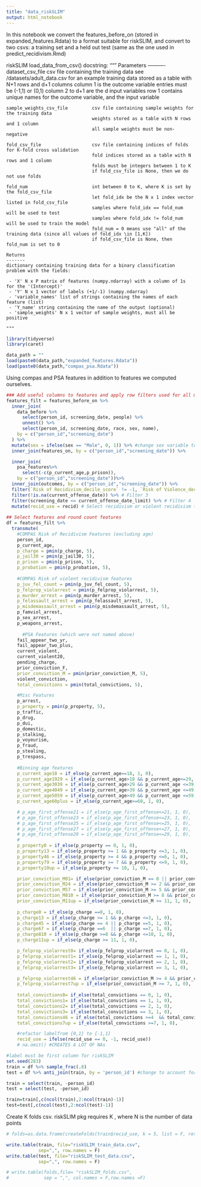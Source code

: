 ```yaml
---
title: "data_riskSLIM"
output: html_notebook
---
```


In this notebook we convert the features_before_on (stored in expanded_features.Rdata) to a format suitable for riskSLIM, and convert to two csvs: a training set and a held out test (same as the one used in predict_recidivism.Rmd)

riskSLIM load_data_from_csv() docstring: 
    """
    Parameters
    ----------
    dataset_csv_file                csv file containing the training data
                                    see /datasets/adult_data.csv for an example
                                    training data stored as a table with N+1 rows and d+1 columns
                                    column 1 is the outcome variable entries must be (-1,1) or (0,1)
                                    column 2 to d+1 are the d input variables
                                    row 1 contains unique names for the outcome variable, and the input variable

    sample_weights_csv_file         csv file containing sample weights for the training data
                                    weights stored as a table with N rows and 1 column
                                    all sample weights must be non-negative

    fold_csv_file                   csv file containing indices of folds for K-fold cross validation
                                    fold indices stored as a table with N rows and 1 column
                                    folds must be integers between 1 to K
                                    if fold_csv_file is None, then we do not use folds

    fold_num                        int between 0 to K, where K is set by the fold_csv_file
                                    let fold_idx be the N x 1 index vector listed in fold_csv_file
                                    samples where fold_idx == fold_num will be used to test
                                    samples where fold_idx != fold_num will be used to train the model
                                    fold_num = 0 means use "all" of the training data (since all values of fold_idx \in [1,K])
                                    if fold_csv_file is None, then fold_num is set to 0

    Returns
    -------
    dictionary containing training data for a binary classification problem with the fields:

     - 'X' N x P matrix of features (numpy.ndarray) with a column of 1s for the '(Intercept)'
     - 'Y' N x 1 vector of labels (+1/-1) (numpy.ndarray)
     - 'variable_names' list of strings containing the names of each feature (list)
     - 'Y_name' string containing the name of the output (optional)
     - 'sample_weights' N x 1 vector of sample weights, must all be positive

    """

```r
library(tidyverse)
library(caret)

```


```r
data_path = ""
load(paste0(data_path,"expanded_features.Rdata"))
load(paste0(data_path,"compas_psa.Rdata"))

```

Using compas and PSA features in addition to features we computed ourselves. 
```r
### Add useful columns to features and apply row filters used for all models
features_filt = features_before_on %>%
  inner_join(
    data_before %>% 
      select(person_id, screening_date, people) %>%
      unnest() %>%
      select(person_id, screening_date, race, sex, name),
    by = c("person_id","screening_date")
  ) %>%
  mutate(sex = ifelse(sex == "Male", 0, 1)) %>% #change sex variable to numeric encoding
  inner_join(features_on, by = c("person_id","screening_date")) %>%

  inner_join(
    psa_features%>%
      select(-c(p_current_age,p_prison)), 
    by = c("person_id","screening_date"))%>%
  inner_join(outcomes, by = c("person_id","screening_date")) %>%
  filter(`Risk of Recidivism_decile_score` != -1, `Risk of Violence_decile_score` != -1) %>% # Filter 1
  filter(!is.na(current_offense_date)) %>% # Filter 3
  filter(screening_date <= current_offense_date_limit) %>% # Filter 4
  mutate(recid_use = recid) # Select recidivism or violent recidivism to use in this script 
         
## Select features and round count features
df = features_filt %>%
  transmute(
    #COMPAS Risk of Recidivism Features (excluding age)
    person_id,
    p_current_age,
    p_charge = pmin(p_charge, 5),
    p_jail30 = pmin(p_jail30, 5),
    p_prison = pmin(p_prison, 5),
    p_probation = pmin(p_probation, 5),
    
    #COMPAS Risk of violent recidivism features
    p_juv_fel_count = pmin(p_juv_fel_count, 5),
    p_felprop_violarrest = pmin(p_felprop_violarrest, 5),
    p_murder_arrest = pmin(p_murder_arrest, 5),
    p_felassault_arrest = pmin(p_felassault_arrest, 5),
    p_misdemassault_arrest = pmin(p_misdemassault_arrest, 5),
    p_famviol_arrest,
    p_sex_arrest,
    p_weapons_arrest,
    
      #PSA Features (which were not named above)
    fail_appear_two_yr, 
    fail_appear_two_plus,
    current_violent, 
    current_violent20, 
    pending_charge, 
    prior_conviction_F, 
    prior_conviction_M = pmin(prior_conviction_M, 5), 
    violent_conviction, 
    total_convictions = pmin(total_convictions, 5), 

    #Misc Features
    p_arrest,
    p_property = pmin(p_property, 5),
    p_traffic,
    p_drug,
    p_dui,
    p_domestic,
    p_stalking,
    p_voyeurism,
    p_fraud,
    p_stealing,
    p_trespass,
    
    #Binning age features 
    p_current_age18 = if_else(p_current_age==18, 1, 0),
    p_current_age1929 = if_else(p_current_age>18 && p_current_age<=29, 1, 0),
    p_current_age3039 = if_else(p_current_age>29 && p_current_age <=39, 1, 0),
    p_current_age4049 = if_else(p_current_age>39 && p_current_age <=49, 1, 0),
    p_current_age5059 = if_else(p_current_age>49 && p_current_age <=59, 1, 0),
    p_current_age60plus = if_else(p_current_age>=60, 1, 0),

    # p_age_first_offense21 = if_else(p_age_first_offense<=21, 1, 0),
    # p_age_first_offense23 = if_else(p_age_first_offense<=23, 1, 0),
    # p_age_first_offense25 = if_else(p_age_first_offense<=25, 1, 0),
    # p_age_first_offense27 = if_else(p_age_first_offense<=27, 1, 0),
    # p_age_first_offense29 = if_else(p_age_first_offense<=29, 1, 0),
    # 
    p_property0 = if_else(p_property == 0, 1, 0),
    p_property13 = if_else(p_property >= 1 && p_property <=3, 1, 0),
    p_property46 = if_else(p_property >= 4 && p_property <=6, 1, 0),
    p_property79 = if_else(p_property >= 7 && p_property <=9, 1, 0),
    p_property10up = if_else(p_property >= 10, 1, 0),

    prior_conviction_M01= if_else(prior_conviction_M == 0 || prior_conviction_M == 1, 1, 0),
    prior_conviction_M24 = if_else(prior_conviction_M >= 2 && prior_conviction_M <=4, 1, 0),
    prior_conviction_M57 = if_else(prior_conviction_M >= 5 && prior_conviction_M <=7, 1, 0),
    prior_conviction_M810 = if_else(prior_conviction_M >= 8 && prior_conviction_M <=10, 1, 0),
    prior_conviction_M11up = if_else(prior_conviction_M >= 11, 1, 0),
    
    p_charge0 = if_else(p_charge ==0, 1, 0),
    p_charge13 = if_else(p_charge >= 1 && p_charge <=3, 1, 0),
    p_charge45 = if_else(p_charge == 4 || p_charge ==5, 1, 0),
    p_charge67 = if_else(p_charge ==6  || p_charge ==7, 1, 0),
    p_charge810 = if_else(p_charge >=8 && p_charge <=10, 1, 0),
    p_charge11up = if_else(p_charge >= 11, 1, 0),

    p_felprop_violarrest0= if_else(p_felprop_violarrest == 0, 1, 0),
    p_felprop_violarrest1= if_else(p_felprop_violarrest == 1, 1, 0),
    p_felprop_violarrest2= if_else(p_felprop_violarrest == 2, 1, 0),
    p_felprop_violarrest3= if_else(p_felprop_violarrest == 3, 1, 0),

    p_felprop_violarrest46 = if_else(prior_conviction_M >= 4 && prior_conviction_M <=6, 1, 0),
    p_felprop_violarrest7up = if_else(prior_conviction_M >= 7, 1, 0),
    
    total_convictions0= if_else(total_convictions == 0, 1, 0),
    total_convictions1= if_else(total_convictions == 1, 1, 0),
    total_convictions2= if_else(total_convictions == 2, 1, 0),
    total_convictions3= if_else(total_convictions == 3, 1, 0),
    total_convictions46 = if_else(total_convictions >=4  && total_convictions <=6, 1, 0),
    total_convictions7up = if_else(total_convictions >=7, 1, 0),

    #refactor labelfrom {0,1} to {-1,1} 
    recid_use = ifelse(recid_use == 0, -1, recid_use)) 
    # na.omit() #CREATES A LOT OF NAs

#label must be first column for riskSLIM
set.seed(283)
train = df %>% sample_frac(.8)
test = df %>% anti_join(train, by = 'person_id') #change to account for screening date!

train = select(train, -person_id)
test = select(test, -person_id)

train=train[,c(ncol(train),2:ncol(train)-1)]
test=test[,c(ncol(test),2:ncol(test)-1)]

```

Create K folds csv. riskSLIM pkg requires K \in [1,N], where N is the number of data points
```r
# folds=as.data.frame(createFolds(train$recid_use, k = 5, list = F, returnTrain = T),make.names = F)

```

```r
write.table(train, file="riskSLIM_train_data.csv",
            sep=",", row.names = F)
write.table(test, file="riskSLIM_test_data.csv",
            sep=",", row.names = F)

# write.table(folds,file= "riskSLIM_folds.csv",
#             sep = ",", col.names = F,row.names =F)

```

